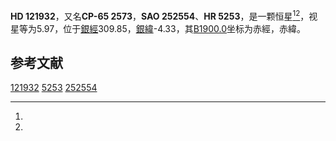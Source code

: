 {{Starbox begin
| name = HD 121932
}}
{{Starbox observe
| epoch = [[J2000.0|J2000.0]]
| constell = {{星座名待查}}<ref name=SIMBAD>{{cite web
 | url=http://simbad.u-strasbg.fr/simbad/sim-id?Ident=HR+5253
 | title=Pulsating variable Star
 | publisher=Centre de Données astronomiques de Strasbourg
 | work=SIMBAD
 | accessdate=2012-07-13
 | archive-date=2016-03-17
 | archive-url=https://web.archive.org/web/20160317054142/http://simbad.u-strasbg.fr/simbad/sim-id?Ident=HR+5253
 | dead-url=no
 }}</ref><ref name=DATA>{{cite web
 | url=http://vizier.u-strasbg.fr/viz-bin/VizieR-5?-out.add=.&-source=5050&-corr=PK=HR&-out.max=9999&HR=5253
 | title=VizieR Detailed Page
 | accessdate=2012-07-13
 | archive-date=2016-03-04
 | archive-url=https://web.archive.org/web/20160304142212/http://vizier.u-strasbg.fr/viz-bin/VizieR-5?-out.add=.&-source=5050&-corr=PK=HR&-out.max=9999&HR=5253
 | dead-url=no
 }}</ref>
| 星官 = 
| ra = {{RA|14|0|52.2}}<ref name=SIMBAD /><ref name=DATA />
| dec = {{DEC|-66|16|7}}<ref name=SIMBAD /><ref name=DATA />
| appmag_v = 5.97<ref name=SIMBAD /><ref name=DATA />
}}
{{Starbox character
| class = F2III<ref name=SIMBAD /><ref name=DATA />
| b-v = 0.35<ref name=SIMBAD /><ref name=DATA />
| u-b = 0.07<ref name=SIMBAD /><ref name=DATA />
| r-i = <ref name=SIMBAD /><ref name=DATA />
| variable = 
}}
{{Starbox astrometry
| radial_v = 0.07
| prop_mo_ra = -17
| parallax = 
| p_error = 
}}
{{Starbox catalog
| names =CP-65 2573，[[SAO星表|SAO]] 252554，[[HD星表|HD]] 121932，[[HR星表|HR]] 5253}}
{{Starbox reference |Simbad=HR+5253}}
{{Starbox end}}

'''HD 121932'''，又名'''CP-65 2573'''，'''SAO 252554'''、'''HR 5253'''，是一颗恒星<ref name=SIMBAD /><ref name=DATA />，视星等为5.97，位于[[銀道座標系|銀經]]309.85，[[銀道座標系|銀緯]]-4.33，其[[B1900.0|B1900.0]]坐标为赤經{{RA|13|53|20}}，赤緯{{DEC|-65|-4.33|57}}。

== 参考文献 ==
{{reflist}}

{{star-stub}}

[[Category:HD和HDE天體|121932]]
[[Category:HR天體|5253]]
[[Category:SAO天體|252554]]